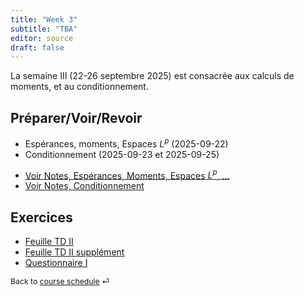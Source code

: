 ```yaml
---
title: "Week 3"
subtitle: "TBA"
editor: source
draft: false
---
```


::: callout-important

La semaine III (22-26 septembre 2025)  est  consacrée aux calculs de moments, et au conditionnement.

:::

## Préparer/Voir/Revoir

::: {}

- Espérances, moments, Espaces $L^p$ (2025-09-22)
- Conditionnement (2025-09-23 et 2025-09-25) 

:::

::: {}

- [Voir Notes, Espérances, Moments, Espaces $L^p$, ...](https://s-v-b.github.io/MA1AY010-CN/031-moments.html)
- [Voir Notes, Conditionnement](https://s-v-b.github.io/MA1AY010-CN/06-conditioning.html)


:::


## Exercices

- [Feuille TD II](/exercices/td2.qmd)
- [Feuille TD II supplément](/exercices/td2-supplement.qmd)
- [Questionnaire I](/exercices/quizz_a.qmd)


<!-- - TD I.18 (sommes aléatoires de variables indépendantes) (*fin*).
- Supplément TD I Exercice 5 (Anniversaires)
- TD I.7
- TD I.... -->



::: {style="font-size: 0.875em;"}
Back to [course schedule](/ "Course schedule") ⏎
:::
